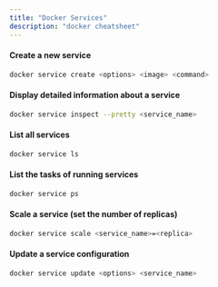 ```yaml
---
title: "Docker Services"
description: "docker cheatsheet"
---
```



<RollButton />

#### Create a new service

```bash
docker service create <options> <image> <command>
```

#### Display detailed information about a service

```bash
docker service inspect --pretty <service_name>
```

#### List all services

```bash
docker service ls
```

#### List the tasks of running services

```bash
docker service ps
```

#### Scale a service (set the number of replicas)

```bash
docker service scale <service_name>=<replica>
```

#### Update a service configuration

```bash
docker service update <options> <service_name>
```
